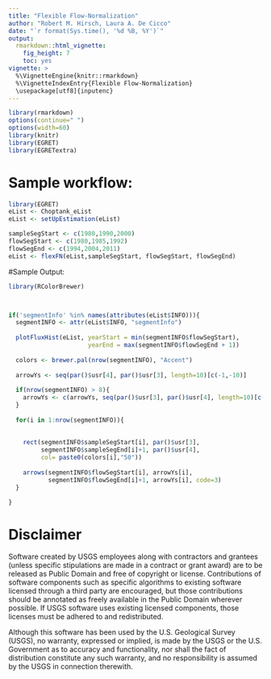 ```yaml
---
title: "Flexible Flow-Normalization"
author: "Robert M. Hirsch, Laura A. De Cicco"
date: "`r format(Sys.time(), '%d %B, %Y')`"
output:
  rmarkdown::html_vignette:
    fig_height: 7
    toc: yes
vignette: >
  %\VignetteEngine{knitr::rmarkdown}
  %\VignetteIndexEntry{Flexible Flow-Normalization}
  \usepackage[utf8]{inputenc}
---
```



```r
library(rmarkdown)
options(continue=" ")
options(width=60)
library(knitr)
library(EGRET)
library(EGRETextra)


```


# Sample workflow:


```r
library(EGRET)
eList <- Choptank_eList
eList <- setUpEstimation(eList)

sampleSegStart <- c(1980,1990,2000)
flowSegStart <- c(1980,1985,1992)
flowSegEnd <- c(1994,2004,2011)
eList <- flexFN(eList,sampleSegStart, flowSegStart, flowSegEnd)

```

#Sample Output:

```r
library(RColorBrewer)



if('segmentInfo' %in% names(attributes(eList$INFO))){
  segmentINFO <- attr(eList$INFO, "segmentInfo")
  
  plotFluxHist(eList, yearStart = min(segmentINFO$flowSegStart),
                      yearEnd = max(segmentINFO$flowSegEnd + 1))
  
  colors <- brewer.pal(nrow(segmentINFO), "Accent")
  
  arrowYs <- seq(par()$usr[4], par()$usr[3], length=10)[c(-1,-10)]
  
  if(nrow(segmentINFO) > 8){
    arrowYs <- c(arrowYs, seq(par()$usr[3], par()$usr[4], length=10)[c(-1,-10)])
  }
  
  for(i in 1:nrow(segmentINFO)){
    
    
    rect(segmentINFO$sampleSegStart[i], par()$usr[3], 
         segmentINFO$sampleSegEnd[i]+1, par()$usr[4],
         col= paste0(colors[i],"50")) 
    
    arrows(segmentINFO$flowSegStart[i], arrowYs[i], 
           segmentINFO$flowSegEnd[i]+1, arrowYs[i], code=3)
  }

}


```


# Disclaimer
Software created by USGS employees along with contractors and grantees (unless specific stipulations are made in a contract or grant award) are to be released as Public Domain and free of copyright or license. Contributions of software components such as specific algorithms to existing software licensed through a third party are encouraged, but those contributions should be annotated as freely available in the Public Domain wherever possible. If USGS software uses existing licensed components, those licenses must be adhered to and redistributed.

Although this software has been used by the U.S. Geological Survey (USGS), no warranty, expressed or implied, is made by the USGS or the U.S. Government as to accuracy and functionality, nor shall the fact of distribution constitute any such warranty, and no responsibility is assumed by the USGS in connection therewith.